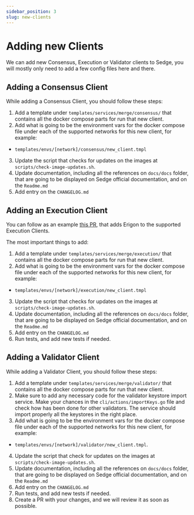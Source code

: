 ```yaml
---
sidebar_position: 3
slug: new-clients
---
```


# Adding new Clients

We can add new Consensus, Execution or Validator clients to Sedge, you will mostly only need to add a few config files
here and there.

## Adding a Consensus Client

While adding a Consensus Client, you should follow these steps:
1. Add a template under `templates/services/merge/consensus/` that contains all the docker compose parts for run that
new client.
2. Add what is going to be the environment vars for the docker compose file under each of the supported networks for this
new client, for example:
 - `templates/envs/[network]/consensus/new_client.tmpl`
3. Update the script that checks for updates on the images at `scripts/check-image-updates.sh`.
4. Update documentation, including all the references on `docs/docs` folder, that are going to be displayed on Sedge
official documentation, and on the `Readme.md`
5. Add entry on the `CHANGELOG.md`

## Adding an Execution Client

You can follow as an example [this PR](https://github.com/Melvillian/sedge/pull/156), that adds Erigon to the
supported Execution Clients.

The most important things to add:
1. Add a template under `templates/services/merge/execution/` that contains all the docker compose parts for run that
new client.
2. Add what is going to be the environment vars for the docker compose file under each of the supported networks for this
new client, for example:
 - `templates/envs/[network]/execution/new_client.tmpl`
3. Update the script that checks for updates on the images at `scripts/check-image-updates.sh`.
4. Update documentation, including all the references on `docs/docs` folder, that are going to be displayed on Sedge
official documentation, and on the `Readme.md`
5. Add entry on the `CHANGELOG.md`
6. Run tests, and add new tests if needed.

## Adding a Validator Client

While adding a Validator Client, you should follow these steps:
1. Add a template under `templates/services/merge/validator/` that contains all the docker compose parts for run that
new client.
2. Make sure to add any necessary code for the validator keystore import service. Make your chances in the
`cli/actions/importKeys.go` file and check how has been done for other validators. The service should import properly
all the keystores in the right place.
3. Add what is going to be the environment vars for the docker compose file under each of the supported networks for this
new client, for example:
 - `templates/envs/[network]/validator/new_client.tmpl`.
4. Update the script that check for updates on the images at `scripts/check-image-updates.sh`.
5. Update documentation, including all the references on `docs/docs` folder, that are going to be displayed on Sedge
official documentation, and on the `Readme.md`
6. Add entry on the `CHANGELOG.md`
7. Run tests, and add new tests if needed.
8. Create a PR with your changes, and we will review it as soon as possible.
